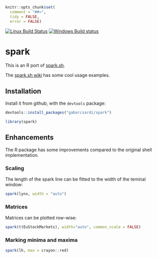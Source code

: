 
```r
knitr::opts_chunk$set(
  comment = "##>",
  tidy = FALSE,
  error = FALSE)
```

[![Linux Build Status](https://travis-ci.org/gaborcsardi/spark.png?branch=master)](https://travis-ci.org/gaborcsardi/spark)
[![Windows Build status](https://ci.appveyor.com/api/projects/status/github/gaborcsardi/spark)](https://ci.appveyor.com/project/gaborcsardi/spark)

# spark

This is an R port of [spark.sh](https://github.com/holman/spark).

The [spark.sh wiki](https://github.com/holman/spark/wiki/Wicked-Cool-Usage)
has some cool usage examples.

## Installation

Install it from github, with the `devtools` package:

```r
devtools::install_packages("gaborcsardi/spark")
```

```r
library(spark)
```

## Enhancements

The R package has some improvements compared to the original shell implementation.

### Scaling

The length of the spark line can be fitted to the width of the teminal window:

```r
spark(lynx, width = "auto")
```

### Matrices

Matrices can be plotted row-wise:

```r
spark(t(EuStockMarkets), width="auto", common_scale = FALSE)
```

### Marking minima and maxima

```r
spark(lh, max = crayon::red)
```

